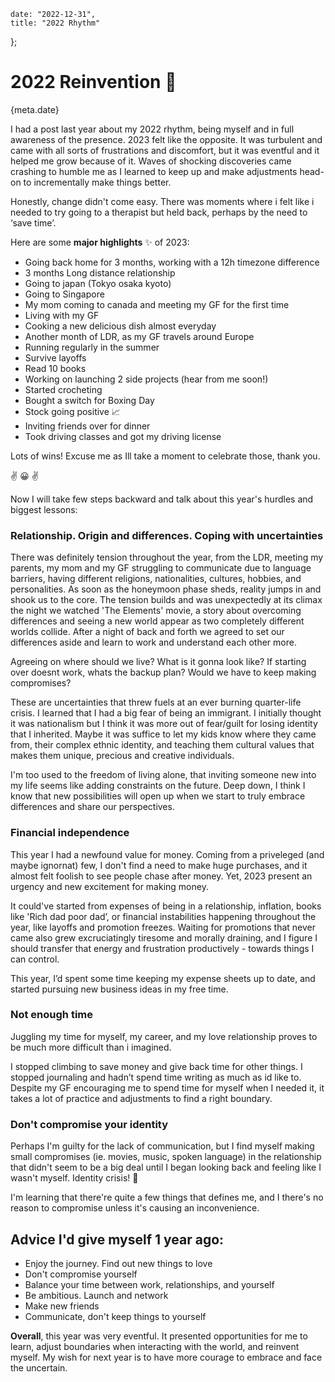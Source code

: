 
    date: "2022-12-31",
    title: "2022 Rhythm"
};


# 2022 Reinvention 🎊

<Time>{meta.date}</Time>

I had a post last year about my 2022 rhythm, being myself and in full awareness of the presence. 2023 felt like the opposite. It was turbulent and came with all sorts of frustrations and discomfort, but it was eventful and it helped me grow because of it. Waves of shocking discoveries came crashing to humble me as I learned to keep up and make adjustments head-on to incrementally make things better.

Honestly, change didn't come easy. There was moments where i felt like i needed to try going to a therapist but held back, perhaps by the need to ‘save time’.

Here are some **major highlights** ✨ of 2023:

- Going back home for 3 months, working with a 12h timezone difference
- 3 months Long distance relationship
- Going to japan (Tokyo osaka kyoto)
- Going to Singapore
- My mom coming to canada and meeting my GF for the first time
- Living with my GF
- Cooking a new delicious dish almost everyday
- Another month of LDR, as my GF travels around Europe
- Running regularly in the summer
- Survive layoffs
- Read 10 books
- Working on launching 2 side projects (hear from me soon!)
- Started crocheting
- Bought a switch for Boxing Day
- Stock going positive 📈
- Inviting friends over for dinner
- Took driving classes and got my driving license

Lots of wins! Excuse me as Ill take a moment to celebrate those, thank you.

✌️ 😀 ✌️

Now I will take few steps backward and talk about this year's hurdles and biggest lessons:

### Relationship. Origin and differences. Coping with uncertainties
There was definitely tension throughout the year, from the LDR, meeting my parents, my mom and my GF struggling to communicate due to language barriers, having different religions, nationalities, cultures, hobbies, and personalities. As soon as the honeymoon phase sheds, reality jumps in and shook us to the core. The tension builds and was unexpectedly at its climax the night we watched 'The Elements' movie, a story about overcoming differences and seeing a new world appear as two completely different worlds collide. After a night of back and forth we agreed to set our differences aside and learn to work and understand each other more.

Agreeing on where should we live? What is it gonna look like? If starting over doesnt work, whats the backup plan? Would we have to keep making compromises?

These are uncertainties that threw fuels at an ever burning quarter-life crisis. I learned that I had a big fear of being an immigrant. I initially thought it was nationalism but I think it was more out of fear/guilt for losing identity that I inherited. Maybe it was suffice to let my kids know where they came from, their complex ethnic identity, and teaching them cultural values that makes them unique, precious and creative individuals.

I'm too used to the freedom of living alone, that inviting someone new into my life seems like adding constraints on the future. Deep down, I think I know that new possibilities will open up when we start to truly embrace differences and share our perspectives.

### Financial independence
This year I had a newfound value for money. Coming from a priveleged (and maybe ignornat) few, I don't find a need to make huge purchases, and it almost felt foolish to see people chase after money. Yet, 2023 present an urgency and new excitement for making money.

It could've started from expenses of being in a relationship, inflation, books like 'Rich dad poor dad’, or financial instabilities happening throughout the year, like layoffs and promotion freezes. Waiting for promotions that never came also grew excruciatingly tiresome and morally draining, and I figure I should transfer that energy and frustration productively - towards things I can control.

This year, I’d spent some time keeping my expense sheets up to date, and started pursuing new business ideas in my free time.

### Not enough time
Juggling my time for myself, my career, and my love relationship proves to be much more difficult than i imagined.

I stopped climbing to save money and give back time for other things. I stopped journaling and hadn’t spend time writing as much as id like to. Despite my GF encouraging me to spend time for myself when I needed it, it takes a lot of practice and adjustments to find a right boundary.

### Don't compromise your identity
Perhaps I'm guilty for the lack of communication, but I find myself making small compromises (ie. movies, music, spoken language) in the relationship that didn't seem to be a big deal until I began looking back and feeling like I wasn't myself. Identity crisis! 🚨

I'm learning that there're quite a few things that defines me, and I there's no reason to compromise unless it's causing an inconvenience.

## Advice I'd give myself 1 year ago:

- Enjoy the journey. Find out new things to love
- Don't compromise yourself
- Balance your time between work, relationships, and yourself
- Be ambitious. Launch and network
- Make new friends
- Communicate, don't keep things to yourself

**Overall**, this year was very eventful. It presented opportunities for me to learn, adjust boundaries when interacting with the world, and reinvent myself. My wish for next year is to have more courage to embrace and face the uncertain.
